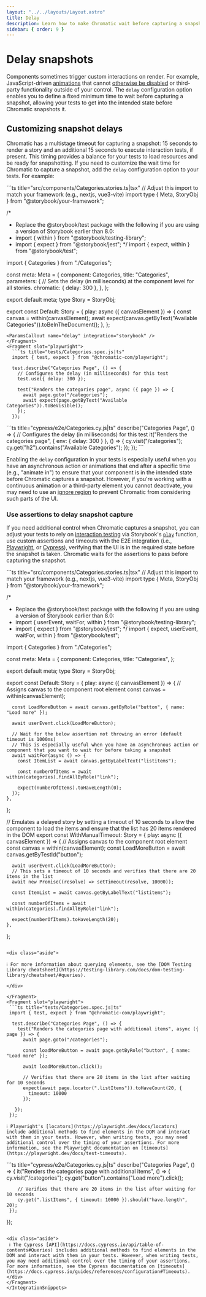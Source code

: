 ```yaml
---
layout: "../../layouts/Layout.astro"
title: Delay
description: Learn how to make Chromatic wait before capturing a snapshot
sidebar: { order: 9 }
---
```




# Delay snapshots

Components sometimes trigger custom interactions on render. For example, JavaScript-driven [animations](/docs/animations#javascript-animations) that cannot [otherwise be disabled](/docs/troubleshooting-snapshots) or third-party functionality outside of your control. The `delay` configuration option enables you to define a fixed minimum time to wait before capturing a snapshot, allowing your tests to get into the intended state before Chromatic snapshots it.

## Customizing snapshot delays

Chromatic has a multistage timeout for capturing a snapshot: 15 seconds to render a story and an additional 15 seconds to execute interaction tests, if present. This timing provides a balance for your tests to load resources and be ready for snapshotting. If you need to customize the wait time for Chromatic to capture a snapshot, add the `delay` configuration option to your tests. For example:

<IntegrationSnippets>
  <Fragment slot="storybook">
  ```ts title="src/components/Categories.stories.ts|tsx"
  // Adjust this import to match your framework (e.g., nextjs, vue3-vite)
  import type { Meta, StoryObj } from "@storybook/your-framework";

  /*
   * Replace the @storybook/test package with the following if you are using a version of Storybook earlier than 8.0:
   * import { within } from "@storybook/testing-library";
   * import { expect } from "@storybook/jest";
   */
  import { expect, within } from "@storybook/test";

  import { Categories } from "./Categories";

  const meta: Meta<typeof Categories> = {
    component: Categories,
    title: "Categories",
    parameters: {
      // Sets the delay (in milliseconds) at the component level for all stories.
      chromatic: { delay: 300 },
    },
  };

  export default meta;
  type Story = StoryObj<typeof Categories>;

  export const Default: Story = {
    play: async ({ canvasElement }) => {
      const canvas = within(canvasElement);
      await expect(canvas.getByText("Available Categories")).toBeInTheDocument();
    },
  };
  ```
  <ParamsCallout name="delay" integration="storybook" />
  </Fragment>
  <Fragment slot="playwright">
    ```ts title="tests/Categories.spec.js|ts"
    import { test, expect } from "@chromatic-com/playwright";

    test.describe("Categories Page", () => {
      // Configures the delay (in milliseconds) for this test
      test.use({ delay: 300 });

      test("Renders the categories page", async ({ page }) => {
        await page.goto("/categories");
        await expect(page.getByText("Available Categories")).toBeVisible();
      });
    });
  ```
  <ParamsCallout name="delay" integration="playwright" />
  </Fragment>
  <Fragment slot="cypress">
    ```ts title="cypress/e2e/Categories.cy.js|ts"
    describe("Categories Page", () => {
      // Configures the delay (in milliseconds) for this test
      it("Renders the categories page", { env: { delay: 300 } }, () => {
        cy.visit("/categories");
        cy.get("h2").contains("Available Categories");
      });
    });
   ```
  <ParamsCallout name="delay" integration="cypress" />
  </Fragment>
</IntegrationSnippets>

Enabling the `delay` configuration in your tests is especially useful when you have an asynchronous action or animations that end after a specific time (e.g., "animate in") to ensure that your component is in the intended state before Chromatic captures a snapshot. However, if you're working with a continuous animation or a third-party element you cannot deactivate, you may need to use an [ignore region](/docs/ignoring-elements) to prevent Chromatic from considering such parts of the UI.

### Use assertions to delay snapshot capture

If you need additional control when Chromatic captures a snapshot, you can adjust your tests to rely on [interaction testing](/docs/interactions) via Storybook's [`play`](https://storybook.js.org/docs/writing-stories/play-function) function, use custom assertions and timeouts with the E2E integration (i.e., [Playwright](/docs/playwright), or [Cypress](/docs/cypress)), verifying that the UI is in the required state before the snapshot is taken. Chromatic waits for the assertions to pass before capturing the snapshot.

<IntegrationSnippets>
  <Fragment slot="storybook">
  ```ts title="src/components/Categories.stories.ts|tsx"
  // Adjust this import to match your framework (e.g., nextjs, vue3-vite)
  import type { Meta, StoryObj } from "@storybook/your-framework";

  /*
  * Replace the @storybook/test package with the following if you are using a version of Storybook earlier than 8.0:
  * import { userEvent, waitFor, within } from "@storybook/testing-library";
  * import { expect } from "@storybook/jest";
  */
  import { expect, userEvent, waitFor, within } from "@storybook/test";

  import { Categories } from "./Categories";

  const meta: Meta<typeof Categories> = {
    component: Categories,
    title: "Categories",
  };

  export default meta;
  type Story = StoryObj<typeof Categories>;

  export const Default: Story = {
    play: async ({ canvasElement }) => {
      // Assigns canvas to the component root element
      const canvas = within(canvasElement);

      const LoadMoreButton = await canvas.getByRole("button", { name: "Load more" });

      await userEvent.click(LoadMoreButton);

      // Wait for the below assertion not throwing an error (default timeout is 1000ms)
      // This is especially useful when you have an asynchronous action or component that you want to wait for before taking a snapshot
      await waitFor(async () => {
        const ItemList = await canvas.getByLabelText("listitems");

        const numberOfItems = await within(categories).findAllByRole("link");

        expect(numberOfItems).toHaveLength(0);
      });
    },
  };

  // Emulates a delayed story by setting a timeout of 10 seconds to allow the component to load the items and ensure that the list has 20 items rendered in the DOM
  export const WithManualTimeout: Story = {
    play: async ({ canvasElement }) => {
      // Assigns canvas to the component root element
      const canvas = within(canvasElement);
      const LoadMoreButton = await canvas.getByTestId("button");

      await userEvent.click(LoadMoreButton);
      // This sets a timeout of 10 seconds and verifies that there are 20 items in the list
      await new Promise((resolve) => setTimeout(resolve, 10000));

      const ItemList = await canvas.getByLabelText("listitems");

      const numberOfItems = await within(categories).findAllByRole("link");

      expect(numberOfItems).toHaveLength(20);
    },
  };
  ```

  <div class="aside">

  ℹ️ For more information about querying elements, see the [DOM Testing Library cheatsheet](https://testing-library.com/docs/dom-testing-library/cheatsheet/#queries).

  </div>

  </Fragment>
  <Fragment slot="playwright">
   ```ts title="tests/Categories.spec.js|ts"
   import { test, expect } from "@chromatic-com/playwright";

    test.describe("Categories Page", () => {
      test("Renders the categories page with additional items", async ({ page }) => {
        await page.goto("/categories");

        const loadMoreButton = await page.getByRole("button", { name: "Load more" });

        await loadMoreButton.click();

        // Verifies that there are 20 items in the list after waiting for 10 seconds
        expect(await page.locator(".listItems")).toHaveCount(20, {
          timeout: 10000
        });

     });
   });
   ```

   <div class="aside">

    ℹ️ Playwright's [locators](https://playwright.dev/docs/locators) include additional methods to find elements in the DOM and interact with them in your tests. However, when writing tests, you may need additional control over the timing of your assertions. For more information, see the Playwright documentation on [timeouts](https://playwright.dev/docs/test-timeouts).

   </div>

  </Fragment>
  <Fragment slot="cypress">
   ```ts title="cypress/e2e/Categories.cy.js|ts"
   describe("Categories Page", () => {
     it("Renders the categories page with additional items", () => {
        cy.visit("/categories");
        cy.get("button").contains("Load more").click();

        // Verifies that there are 20 items in the list after waiting for 10 seconds
        cy.get(".listItems", { timeout: 10000 }).should("have.length", 20);
     });
   });
   ```

   <div class="aside">
    ℹ️ The Cypress [API](https://docs.cypress.io/api/table-of-contents#Queries) includes additional methods to find elements in the DOM and interact with them in your tests. However, when writing tests, you may need additional control over the timing of your assertions. For more information, see the Cypress documentation on [timeouts](https://docs.cypress.io/guides/references/configuration#Timeouts).
   </div>
  </Fragment>
</IntegrationSnippets>
